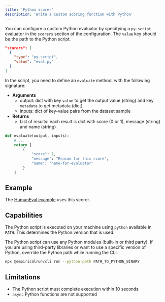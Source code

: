 ```yaml
---
title: 'Python scorer'
description: 'Write a custom scoring function with Python'
---
```


You can configure a custom Python evaluator by specifying a `py-script` evaluator in
the `scorers` section of the configuration. The `value` key should be the path to the Python script.

```json
"scorers": [
  {
    "type": "py-script",
    "value": "eval.py"
  }
]
```

In the script, you need to define an `evaluate` method, with the following signature:

- **Arguments**
  - output: dict with key `value` to get the output value (string) and key `metadata` to get metadata (dict)
  - inputs: dict of key-value pairs from the dataset sample
- **Returns**
  - List of results: each result is dict with score (0 or 1), message (string) and name (string)

```python
def evaluate(output, inputs):
    # ...
    return [
        {
            "score": 1,
            "message": "Reason for this score",
            "name": "name-for-evaluator"
        }
    ]
```

## Example

The [HumanEval example](https://github.com/empirical-run/empirical/tree/main/examples/humaneval) uses this scorer.


## Capabilities

The Python script is executed on your machine using `python` available in `PATH`. This
determines the Python version that is used.

The Python script can use any Python modules (built-in or third party). If you are
using third-party libraries or want to use a specific version of Python, override
the Python path while running the CLI.

```sh
npx @empiricalrun/cli run --python-path PATH_TO_PYTHON_BINARY
```

## Limitations

- The Python script must complete execution within 10 seconds
- `async` Python functions are not supported
